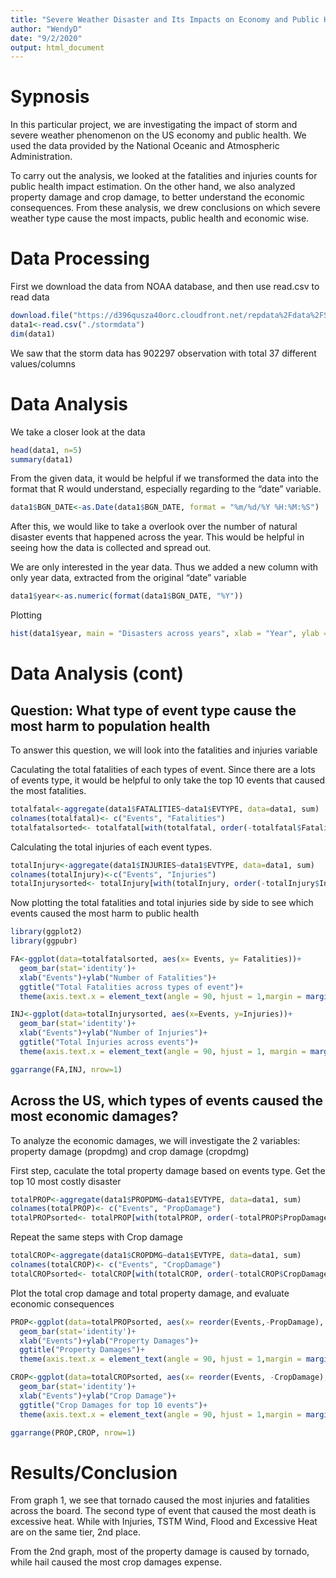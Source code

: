 ```yaml
---
title: "Severe Weather Disaster and Its Impacts on Economy and Public Health"
author: "WendyD"
date: "9/2/2020"
output: html_document
---
```

# Sypnosis
In this particular project, we are investigating the impact of storm and severe weather phenomenon on the US economy and public health. We used the data provided by the National Oceanic and Atmospheric Administration. 

To carry out the analysis, we looked at the fatalities and injuries counts for public health impact estimation. On the other hand, we also analyzed property damage and crop damage, to better understand the economic consequences. From these analysis, we drew conclusions on which severe weather type cause the most impacts, public health and economic wise. 

# Data Processing

First we download the data from NOAA database, and then use read.csv to read data

```r
download.file("https://d396qusza40orc.cloudfront.net/repdata%2Fdata%2FStormData.csv.bz2", destfile = "stormdata")
data1<-read.csv("./stormdata")
dim(data1)
```

We saw that the storm data has 902297 observation with total 37 different values/columns

# Data Analysis 

We take a closer look at the data
```r
head(data1, n=5)
summary(data1)
```

From the given data, it would be helpful if we transformed the data into the format that R would understand, especially regarding to the "date" variable.


```r
data1$BGN_DATE<-as.Date(data1$BGN_DATE, format = "%m/%d/%Y %H:%M:%S")
```

After this, we would like to take a overlook over the number of natural disaster events that happened across the year. This would be helpful in seeing how the data is collected and spread out. 

We are only interested in the year data. Thus we added a new column with only year data, extracted from the original "date" variable

```r
data1$year<-as.numeric(format(data1$BGN_DATE, "%Y"))
```

Plotting

```r
hist(data1$year, main = "Disasters across years", xlab = "Year", ylab = "Number of events")
```


# Data Analysis (cont)

## Question: What type of event type cause the most harm to population health

To answer this question, we will look into the fatalities and injuries variable

Caculating the total fatalities of each types of event. Since there are a lots of events type, it would be helpful to only take the top 10 events that caused the most fatalities.

```r
totalfatal<-aggregate(data1$FATALITIES~data1$EVTYPE, data=data1, sum)
colnames(totalfatal)<- c("Events", "Fatalities")
totalfatalsorted<- totalfatal[with(totalfatal, order(-totalfatal$Fatalities)),][1:10,]

```

Calculating the total injuries of each event types. 

```r
totalInjury<-aggregate(data1$INJURIES~data1$EVTYPE, data=data1, sum)
colnames(totalInjury)<-c("Events", "Injuries")
totalInjurysorted<- totalInjury[with(totalInjury, order(-totalInjury$Injuries)),][1:10,]
```

Now plotting the total fatalities and total injuries side by side to see which events caused the most harm to public health

```r
library(ggplot2)
library(ggpubr)
```

```r

FA<-ggplot(data=totalfatalsorted, aes(x= Events, y= Fatalities))+
  geom_bar(stat='identity')+
  xlab("Events")+ylab("Number of Fatalities")+
  ggtitle("Total Fatalities across types of event")+
  theme(axis.text.x = element_text(angle = 90, hjust = 1,margin = margin(b = 5)))

INJ<-ggplot(data=totalInjurysorted, aes(x=Events, y=Injuries))+
  geom_bar(stat='identity')+
  xlab("Events")+ylab("Number of Injuries")+
  ggtitle("Total Injuries across events")+
  theme(axis.text.x = element_text(angle = 90, hjust = 1, margin = margin(b = 5)))

ggarrange(FA,INJ, nrow=1)
```


## Across the US, which types of events caused the most economic damages?

To analyze the economic damages, we will investigate the 2 variables: property damage (propdmg) and crop damage (cropdmg)

First step, caculate the total property damage based on events type. Get the top 10 most costly disaster

```r
totalPROP<-aggregate(data1$PROPDMG~data1$EVTYPE, data=data1, sum)
colnames(totalPROP)<- c("Events", "PropDamage")
totalPROPsorted<- totalPROP[with(totalPROP, order(-totalPROP$PropDamage)),][1:10,]
```


Repeat the same steps with Crop damage

```r
totalCROP<-aggregate(data1$CROPDMG~data1$EVTYPE, data=data1, sum)
colnames(totalCROP)<- c("Events", "CropDamage")
totalCROPsorted<- totalCROP[with(totalCROP, order(-totalCROP$CropDamage)),][1:10,]
```

Plot the total crop damage and total property damage, and evaluate economic consequences

```r
PROP<-ggplot(data=totalPROPsorted, aes(x= reorder(Events,-PropDamage), y= PropDamage))+
  geom_bar(stat='identity')+
  xlab("Events")+ylab("Property Damages")+
  ggtitle("Property Damages")+
  theme(axis.text.x = element_text(angle = 90, hjust = 1,margin = margin(b = 5)))

CROP<-ggplot(data=totalCROPsorted, aes(x= reorder(Events, -CropDamage), y= CropDamage))+
  geom_bar(stat='identity')+
  xlab("Events")+ylab("Crop Damage")+
  ggtitle("Crop Damages for top 10 events")+
  theme(axis.text.x = element_text(angle = 90, hjust = 1,margin = margin(b = 5)))

ggarrange(PROP,CROP, nrow=1)
```


# Results/Conclusion

From graph 1, we see that tornado caused the most injuries and fatalities across the board. The second type of event that caused the most death is excessive heat. While with Injuries, TSTM Wind, Flood and Excessive Heat are on the same tier, 2nd place. 

From the 2nd graph, most of the property damage is caused by tornado, while hail caused the most crop damages expense. 




